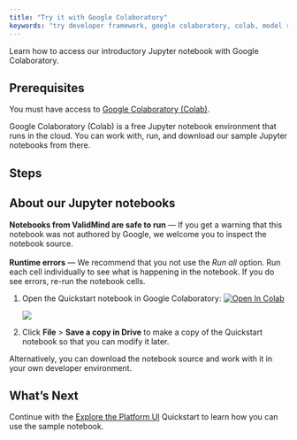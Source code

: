 ```yaml
---
title: "Try it with Google Colaboratory"
keywords: "try developer framework, google colaboratory, colab, model risk management, ValidMind"
---
```


Learn how to access our introductory Jupyter notebook with Google Colaboratory.

## Prerequisites

You must have access to [Google Colaboratory (Colab)](https://colab.research.google.com/). 

Google Colaboratory (Colab) is a free Jupyter notebook environment that runs in the cloud. You can work with, run, and download our sample Jupyter notebooks from there.

## Steps

::: {.column-margin}
::: {.callout-tip}
## About our Jupyter notebooks
**Notebooks from ValidMind are safe to run** — If you get a warning that this notebook was not authored by Google, we welcome you to inspect the notebook source.
<br><br>
**Runtime errors** — We recommend that you not use the *Run all* option. Run each cell individually to see what is happening in the notebook. If you do see errors, re-run the notebook cells.
:::
:::

1. Open the Quickstart notebook in Google Colaboratory: [![Open In Colab](https://colab.research.google.com/assets/colab-badge.svg)](https://colab.research.google.com/drive/1NLtjCFUZV2I_ttGUkiAL9uwGZK_SGUlw?usp=share_link)

   ![](google-colab.png)

2. Click **File** > **Save a copy in Drive** to make a copy of the Quickstart notebook so that you can modify it later.

Alternatively, you can download the notebook source and work with it in your own developer environment.

<!---
## Troubleshooting

[Include any common issues or errors that may arise during the task and how to resolve them.]
--->

## What's Next

Continue with the [Explore the Platform UI](explore-example-documentation-project.qmd) Quickstart to learn how you can use the sample notebook.

